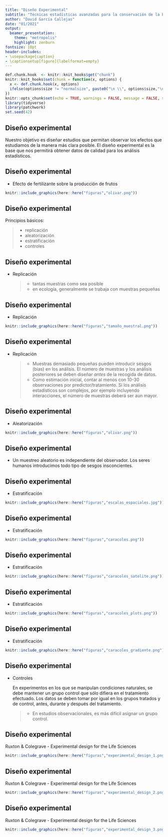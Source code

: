 ```yaml
---
title: "Diseño Experimental"
subtitle: "Técnicas estadísticas avanzadas para la conservación de la biodiversidad - Universidad de Huelva"
author: "David García Callejas"
date: "01/2021"
output:
  beamer_presentation:
    theme: "metropolis"
    highlight: zenburn
fontsize: 10pt
header-includes:
- \usepackage{caption}
- \captionsetup[figure]{labelformat=empty}
---
```


```r
def.chunk.hook  <- knitr::knit_hooks$get("chunk")
knitr::knit_hooks$set(chunk = function(x, options) {
  x <- def.chunk.hook(x, options)
  ifelse(options$size != "normalsize", paste0("\n \\", options$size,"\n\n", x, "\n\n \\normalsize"), x)
})
knitr::opts_chunk$set(echo = TRUE, warnings = FALSE, message = FALSE, size = "small")
library(tidyverse)
library(patchwork)
set.seed(42)
```

## Diseño experimental

Nuestro objetivo es diseñar estudios que permitan observar los efectos que estudiamos de la manera más clara posible. El diseño experimental es la base que nos permitirá obtener datos de calidad para los análisis estadísticos.

## Diseño experimental

* Efecto de fertilizante sobre la producción de frutos

```r
knitr::include_graphics(here::here("figuras","olivar.png"))
```

## Diseño experimental

Principios básicos:

>- replicación
>- aleatorización
>- estratificación
>- controles

## Diseño experimental

* Replicación

    >- tantas muestras como sea posible
    >- en ecología, generalmente se trabaja con muestras pequeñas

## Diseño experimental

* Replicación

```r
knitr::include_graphics(here::here("figuras","tamaño_muestral.png"))
```

## Diseño experimental

* Replicación

    >- Muestras demasiado pequeñas pueden introducir sesgos (bias) en los análisis. El número de muestras y los análisis posteriores se deben diseñar *antes* de la recogida de datos.
    >- Como estimación inicial, contar al menos con 10-30 observaciones por predictor/tratamiento. Si los análisis estadísticos son complejos, por ejemplo incluyendo interacciones, el número de muestras deberá ser aun mayor.
    
## Diseño experimental

* Aleatorización

```r
knitr::include_graphics(here::here("figuras","olivar.png"))
```

## Diseño experimental

* Un muestreo aleatorio es independiente del observador. Los seres humanos introducimos todo tipo de sesgos insconcientes.

## Diseño experimental

* Estratificación

```r
knitr::include_graphics(here::here("figuras","escalas_espaciales.jpg"))
```

## Diseño experimental

* Estratificación

```r
knitr::include_graphics(here::here("figuras","caracoles.png"))
```

## Diseño experimental

* Estratificación

```r
knitr::include_graphics(here::here("figuras","caracoles_satelite.png"))
```

## Diseño experimental

* Estratificación

```r
knitr::include_graphics(here::here("figuras","caracoles_plots.png"))
```

## Diseño experimental

* Estratificación

```r
knitr::include_graphics(here::here("figuras","caracoles_gradiente.png"))
```

## Diseño experimental

* Controles

  En experimentos en los que se manipulan condiciones naturales, se debe mantener un grupo control que sólo difiera en el tratamiento efectuado. Los datos se deben tomar por igual en los grupos tratados y de control, antes, durante y después del tratamiento.

  >- En estudios observacionales, es más difícil asignar un grupo control.
  
## Diseño experimental

Ruxton & Colegrave - Experimental design for the Life Sciences

```r
knitr::include_graphics(here::here("figuras","experimental_design_1.png"))
```

## Diseño experimental

Ruxton & Colegrave - Experimental design for the Life Sciences

```r
knitr::include_graphics(here::here("figuras","experimental_design_2.png"))
```

## Diseño experimental

Ruxton & Colegrave - Experimental design for the Life Sciences

```r
knitr::include_graphics(here::here("figuras","experimental_design_3.png"))
```


